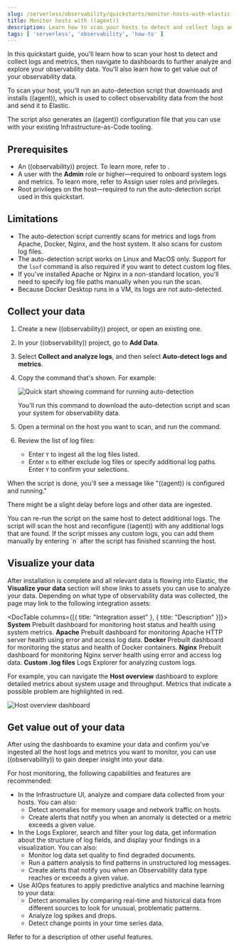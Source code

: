 ```yaml
---
slug: /serverless/observability/quickstarts/monitor-hosts-with-elastic-agent
title: Monitor hosts with ((agent))
description: Learn how to scan your hosts to detect and collect logs and metrics.
tags: [ 'serverless', 'observability', 'how-to' ]
---
```


<p><DocBadge template="technical preview" /></p>

In this quickstart guide, you'll learn how to scan your host to detect and collect logs and metrics,
then navigate to dashboards to further analyze and explore your observability data.
You'll also learn how to get value out of your observability data.

To scan your host, you'll run an auto-detection script that downloads and installs ((agent)),
which is used to collect observability data from the host and send it to Elastic.

The script also generates an ((agent)) configuration file that you can use with your existing Infrastructure-as-Code tooling.

## Prerequisites

- An ((observability)) project. To learn more, refer to <DocLink slug="/serverless/observability/create-an-observability-project" />.
- A user with the **Admin** role or higher—required to onboard system logs and metrics. To learn more, refer to <DocLink slug="/serverless/general/assign-user-roles">Assign user roles and privileges</DocLink>.
- Root privileges on the host—required to run the auto-detection script used in this quickstart.

## Limitations

- The auto-detection script currently scans for metrics and logs from Apache, Docker, Nginx, and the host system.
   It also scans for custom log files.
- The auto-detection script works on Linux and MacOS only. Support for the `lsof` command is also required if you want to detect custom log files.
- If you've installed Apache or Nginx in a non-standard location, you'll need to specify log file paths manually when you run the scan.
- Because Docker Desktop runs in a VM, its logs are not auto-detected.

## Collect your data

1. <DocLink slug="/serverless/observability/create-an-observability-project">Create a new ((observability)) project</DocLink>, or open an existing one.
1. In your ((observability)) project, go to **Add Data**.
1. Select **Collect and analyze logs**, and then select **Auto-detect logs and metrics**.
1. Copy the command that's shown. For example:

    ![Quick start showing command for running auto-detection](../images/quickstart-autodetection-command.png)

    You'll run this command to download the auto-detection script and scan your system for observability data.
1. Open a terminal on the host you want to scan, and run the command.
1. Review the list of log files:
    - Enter `Y` to ingest all the log files listed.
    - Enter `n` to either exclude log files or specify additional log paths. Enter `Y` to confirm your selections.

  When the script is done, you'll see a message like "((agent)) is configured and running."

There might be a slight delay before logs and other data are ingested.

<DocCallOut title="Need to scan your host again?">
  You can re-run the script on the same host to detect additional logs.
  The script will scan the host and reconfigure ((agent)) with any additional logs that are found.
  If the script misses any custom logs, you can add them manually by entering `n` after the script has finished scanning the host.
</DocCallOut>

## Visualize your data

After installation is complete and all relevant data is flowing into Elastic,
the **Visualize your data** section will show links to assets you can use to analyze your data.
Depending on what type of observability data was collected,
the page may link to the following integration assets:

<DocTable columns={[{ title: "Integration asset" }, { title: "Description" }]}>
  <DocRow>
    <DocCell>**System**</DocCell>
    <DocCell>Prebuilt dashboard for monitoring host status and health using system metrics.</DocCell>
  </DocRow>
  <DocRow>
    <DocCell>**Apache**</DocCell>
    <DocCell>Prebuilt dashboard for monitoring Apache HTTP server health using error and access log data.</DocCell>
  </DocRow>
  <DocRow>
    <DocCell>**Docker**</DocCell>
    <DocCell>Prebuilt dashboard for monitoring the status and health of Docker containers.</DocCell>
  </DocRow>
  <DocRow>
    <DocCell>**Nginx**</DocCell>
    <DocCell>Prebuilt dashboard for monitoring Nginx server health using error and access log data.</DocCell>
  </DocRow>
  <DocRow>
    <DocCell>**Custom .log files**</DocCell>
    <DocCell>Logs Explorer for analyzing custom logs.</DocCell>
  </DocRow>
</DocTable>

For example, you can navigate the **Host overview** dashboard to explore detailed metrics about system usage and throughput.
Metrics that indicate a possible problem are highlighted in red.

![Host overview dashboard](../images/quickstart-host-overview.png)

## Get value out of your data

After using the dashboards to examine your data and confirm you've ingested all the host logs and metrics you want to monitor,
you can use ((observability)) to gain deeper insight into your data.

For host monitoring, the following capabilities and features are recommended:

- In the <DocLink slug="/serverless/observability/infrastructure-monitoring">Infrastructure UI</DocLink>, analyze and compare data collected from your hosts.
You can also:
  - <DocLink slug="/serverless/observability/detect-metric-anomalies">Detect anomalies</DocLink> for memory usage and network traffic on hosts.
  - <DocLink slug="/serverless/observability/alerting">Create alerts</DocLink> that notify you when an anomaly is detected or a metric exceeds a given value.
- In the <DocLink slug="/serverless/observability/discover-and-explore-logs">Logs Explorer</DocLink>, search and filter your log data,
get information about the structure of log fields, and display your findings in a visualization.
You can also:
  - <DocLink slug="/serverless/observability/monitor-datasets">Monitor log data set quality</DocLink> to find degraded documents.
  - <DocLink slug="/serverless/observability/run-log-pattern-analysis">Run a pattern analysis</DocLink> to find patterns in unstructured log messages.
  - <DocLink slug="/serverless/observability/alerting">Create alerts</DocLink> that notify you when an Observability data type reaches or exceeds a given value.
- Use <DocLink slug="/serverless/observability/aiops">AIOps features</DocLink> to apply predictive analytics and machine learning to your data:
  - <DocLink slug="/serverless/observability/aiops-detect-anomalies">Detect anomalies</DocLink> by comparing real-time and historical data from different sources to look for unusual, problematic patterns.
  - <DocLink slug="/serverless/observability/aiops-analyze-spikes">Analyze log spikes and drops</DocLink>.
  - <DocLink slug="/serverless/observability/aiops-detect-change-points">Detect change points</DocLink> in your time series data.

Refer to <DocLink slug="/serverless/observability/serverless-observability-overview"/> for a description of other useful features.
